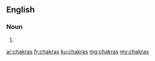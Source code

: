 ==English==

===Noun===
{{head|en|noun plural form}}

# {{plural of|chakra|lang=en}}

[[ar:chakras]]
[[fr:chakras]]
[[ku:chakras]]
[[mg:chakras]]
[[my:chakras]]